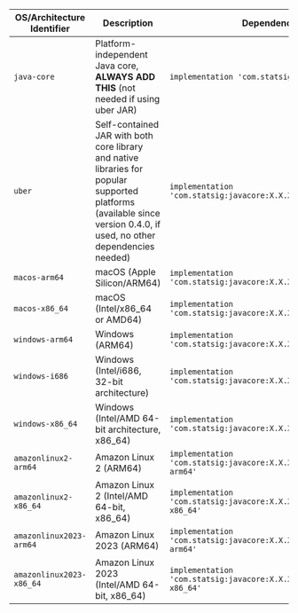 | OS/Architecture Identifier | Description | Dependency |
| --- | --- | --- |
| `java-core` | Platform-independent Java core, **ALWAYS ADD THIS** (not needed if using uber JAR) | `implementation 'com.statsig:javacore:X.X.X'`  |
| `uber` | Self-contained JAR with both core library and native libraries for popular supported platforms (available since version 0.4.0, if used, no other dependencies needed) | `implementation 'com.statsig:javacore:X.X.X:uber'` |
| `macos-arm64` | macOS (Apple Silicon/ARM64) | `implementation 'com.statsig:javacore:X.X.X:macos-arm64'` |
| `macos-x86_64` | macOS (Intel/x86_64 or AMD64) | `implementation 'com.statsig:javacore:X.X.X:macos-x86_64'` |
| `windows-arm64` | Windows (ARM64) | `implementation 'com.statsig:javacore:X.X.X:windows-arm64'` |
| `windows-i686` | Windows (Intel/i686, 32-bit architecture) | `implementation 'com.statsig:javacore:X.X.X:windows-i686'` |
| `windows-x86_64` | Windows (Intel/AMD 64-bit architecture, x86_64) | `implementation 'com.statsig:javacore:X.X.X:windows-x86_64'` |
| `amazonlinux2-arm64` | Amazon Linux 2 (ARM64) | `implementation 'com.statsig:javacore:X.X.X:amazonlinux2-arm64'` |
| `amazonlinux2-x86_64`  | Amazon Linux 2 (Intel/AMD 64-bit, x86_64) | `implementation 'com.statsig:javacore:X.X.X:amazonlinux2-x86_64'` |
| `amazonlinux2023-arm64` | Amazon Linux 2023 (ARM64) | `implementation 'com.statsig:javacore:X.X.X:amazonlinux2023-arm64'` |
| `amazonlinux2023-x86_64`  | Amazon Linux 2023 (Intel/AMD 64-bit, x86_64) | `implementation 'com.statsig:javacore:X.X.X:amazonlinux2023-x86_64'` |
